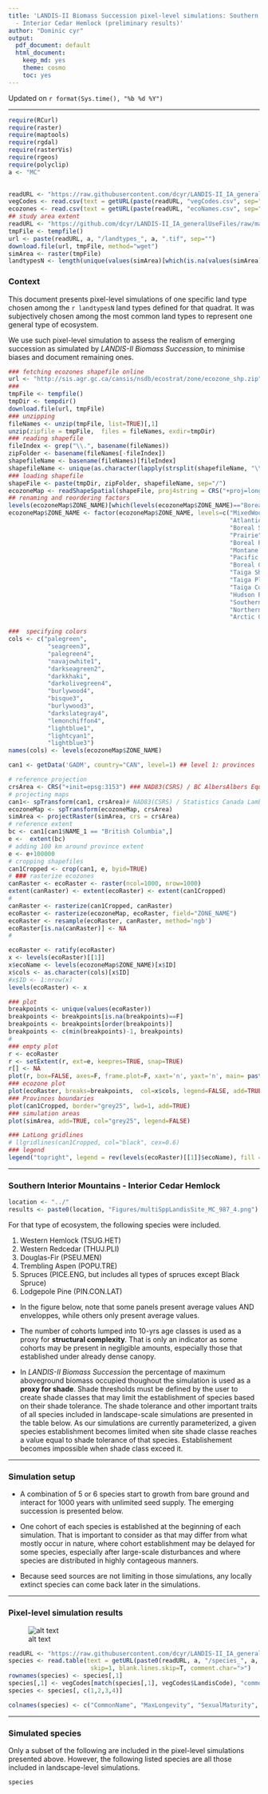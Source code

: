 ```yaml
---
title: 'LANDIS-II Biomass Succession pixel-level simulations: Southern Interior Mountains
  - Interior Cedar Hemlock (preliminary results)'
author: "Dominic cyr"
output:
  pdf_document: default
  html_document:
    keep_md: yes
    theme: cosmo
    toc: yes
---
```

Updated on `r format(Sys.time(), "%b %d %Y")`

-------

```r
require(RCurl)
require(raster)
require(maptools)
require(rgdal)
require(rasterVis)
require(rgeos)
require(polyclip)
a <- "MC"
    

```



```r
readURL <- "https://raw.githubusercontent.com/dcyr/LANDIS-II_IA_generalUseFiles/master/"
vegCodes <- read.csv(text = getURL(paste(readURL, "vegCodes.csv", sep="/")))
ecozones <- read.csv(text = getURL(paste(readURL, "ecoNames.csv", sep="/")))
## study area extent
readURL <- "https://github.com/dcyr/LANDIS-II_IA_generalUseFiles/raw/master/LandisInputs/"
tmpFile <- tempfile()
url <- paste(readURL, a, "/landtypes_", a, ".tif", sep="")
download.file(url, tmpFile, method="wget")
simArea <- raster(tmpFile)
landtypesN <- length(unique(values(simArea)[which(is.na(values(simArea)) == F &  values(simArea) != 0)]))
```



### Context

This document presents pixel-level simulations of one specific land type chosen among the `r landtypesN` land types defined for that quadrat. It was subjectively chosen among the most common land types to represent one general type of ecosystem.

We use such pixel-level simulation to assess the realism of emerging succession as simulated by _LANDIS-II Biomass Succession_, to minimise biases and document remaining ones.


```r
### fetching ecozones shapefile online
url <- "http://sis.agr.gc.ca/cansis/nsdb/ecostrat/zone/ecozone_shp.zip"
###
tmpFile <- tempfile()
tmpDir <- tempdir()
download.file(url, tmpFile)
### unzipping
fileNames <- unzip(tmpFile, list=TRUE)[,1]
unzip(zipfile = tmpFile,  files = fileNames, exdir=tmpDir)
### reading shapefile 
fileIndex <- grep("\\.", basename(fileNames))
zipFolder <- basename(fileNames[-fileIndex])
shapefileName <- basename(fileNames)[fileIndex]
shapefileName <- unique(as.character(lapply(strsplit(shapefileName, "\\."), function(x) x[[1]])))
### loading shapefile
shapeFile <- paste(tmpDir, zipFolder, shapefileName, sep="/")
ecozoneMap <- readShapeSpatial(shapeFile, proj4string = CRS("+proj=longlat +datum=WGS84"))
## renaming and reordering factors
levels(ecozoneMap$ZONE_NAME)[which(levels(ecozoneMap$ZONE_NAME)=="Boreal PLain")] <- "Boreal Plain"
ecozoneMap$ZONE_NAME <- factor(ecozoneMap$ZONE_NAME, levels=c("MixedWood Plain",
                                                              "Atlantic Maritime",
                                                              "Boreal Shield",
                                                              "Prairie",
                                                              "Boreal Plain",
                                                              "Montane Cordillera",
                                                              "Pacific Maritime",
                                                              "Boreal Cordillera",
                                                              "Taiga Shield",
                                                              "Taiga Plain",
                                                              "Taiga Cordillera",
                                                              "Hudson Plain",
                                                              "Southern Arctic",
                                                              "Northern Arctic",
                                                              "Arctic Cordillera"))

###  specifying colors
cols <- c("palegreen",
           "seagreen3",
           "palegreen4",
           "navajowhite1",
           "darkseagreen2",
           "darkkhaki",
           "darkolivegreen4",
           "burlywood4",
           "bisque3",
           "burlywood3",
           "darkslategray4",
           "lemonchiffon4",
           "lightblue1",
           "lightcyan1",
           "lightblue3")
names(cols) <- levels(ecozoneMap$ZONE_NAME)
```


```r
can1 <- getData('GADM', country="CAN", level=1) ## level 1: provinces 
```

```r
# reference projection
crsArea <- CRS("+init=epsg:3153") ### NAD83(CSRS) / BC AlbersAlbers Equal Area
# projecting maps
can1<- spTransform(can1, crsArea)# NAD83(CSRS) / Statistics Canada Lambert
ecozoneMap <- spTransform(ecozoneMap, crsArea)
simArea <- projectRaster(simArea, crs = crsArea)
# reference extent
bc <- can1[can1$NAME_1 == "British Columbia",]
e <-  extent(bc)
# adding 100 km around province extent
e <- e+100000
# cropping shapefiles
can1Cropped <- crop(can1, e, byid=TRUE)
# ### rasterize ecozones
canRaster <- ecoRaster <- raster(ncol=1000, nrow=1000)
extent(canRaster) <- extent(ecoRaster) <- extent(can1Cropped)
#
canRaster <- rasterize(can1Cropped, canRaster)
ecoRaster <- rasterize(ecozoneMap, ecoRaster, field="ZONE_NAME")
ecoRaster <- resample(ecoRaster, canRaster, method='ngb')
ecoRaster[is.na(canRaster)] <- NA
#

ecoRaster <- ratify(ecoRaster)
x <- levels(ecoRaster)[[1]]
x$ecoName <- levels(ecozoneMap$ZONE_NAME)[x$ID]
x$cols <- as.character(cols)[x$ID] 
#x$ID <- 1:nrow(x)
levels(ecoRaster) <- x
```

```r
### plot 
breakpoints <- unique(values(ecoRaster))
breakpoints <- breakpoints[is.na(breakpoints)==F]
breakpoints <- breakpoints[order(breakpoints)]
breakpoints <- c(min(breakpoints)-1, breakpoints)
#
### empty plot
r <- ecoRaster
r <- setExtent(r, ext=e, keepres=TRUE, snap=TRUE)
r[] <- NA
plot(r, box=FALSE, axes=F, frame.plot=F, xaxt='n', yaxt='n', main= paste0("Simulated quadrat - ", ecozones[which(ecozones$code == a), "name"]))
### ecozone plot
plot(ecoRaster, breaks=breakpoints,  col=x$cols, legend=FALSE, add=TRUE)
### Provinces boundaries
plot(can1Cropped, border="grey25", lwd=1, add=TRUE)
### simulation areas
plot(simArea, add=TRUE, col="grey25", legend=FALSE)

### LatLong gridlines
# llgridlines(can1Cropped, col="black", cex=0.6)
### legend
legend("topright", legend = rev(levels(ecoRaster)[[1]]$ecoName), fill = rev(x$col), cex=0.7, bty="n", title = "Ecozones")
```

-------

### Southern Interior Mountains - Interior Cedar Hemlock 
```r
location <- "../"
results <- paste0(location, "Figures/multiSppLandisSite_MC_987_4.png")
```

For that type of ecosystem, the following species were included.

1. Western Hemlock (TSUG.HET)
2. Western Redcedar (THUJ.PLI)
3. Douglas-Fir (PSEU.MEN)
4. Trembling Aspen (POPU.TRE)
5. Spruces (PICE.ENG, but includes all types of spruces except Black Spruce)
6. Lodgepole Pine (PIN.CON.LAT)


* In the figure below, note that some panels present average values AND enveloppes, while others only present average values.

* The number of cohorts lumped into 10-yrs age classes is used as a proxy for **structural complexity**. That is only an indicator as some cohorts may be present in negligible amounts, especially those that established under already dense canopy.

* In _LANDIS-II Biomass Succession_ the percentage of maximum aboveground biomass occupied thoughout the simulation is used as a **proxy for shade**. Shade thresholds must be defined by the user to create shade classes that may limit the establishment of species based on their shade tolerance. The shade tolerance and other important traits of all species included in landscape-scale simulations are presented in the table below. As our simulations are currently parameterized, a given species establishment becomes limited when site shade classe reaches a value equal to shade tolerance of that species. Establishement becomes impossible when shade class exceed it.

-------

### Simulation setup

* A combination of 5 or 6 species start to growth from bare ground and interact for 1000 years with unlimited seed supply. The emerging succession is presented below.

* One cohort of each species is established at the beginning of each simulation. That is important to consider as that may differ from what mostly occur in nature, where cohort establishment may be delayed for some species, especially after large-scale disturbances and where species are distributed in highly contageous manners.

* Because seed sources are not limiting in those simulations, any locally extinct species can come back later in the simulations.

-------

### Pixel-level simulation results
![alt text](`r results`)


```r
readURL <- "https://raw.githubusercontent.com/dcyr/LANDIS-II_IA_generalUseFiles/master/LandisInputs/"
species <- read.table(text = getURL(paste0(readURL, a, "/species_", a, ".txt")),
                       skip=1, blank.lines.skip=T, comment.char=">")
rownames(species) <- species[,1]
species[,1] <- vegCodes[match(species[,1], vegCodes$LandisCode), "commonName"]
species <- species[, c(1,2,3,4)]

colnames(species) <- c("CommonName", "MaxLongevity", "SexualMaturity", "ShadeTolerance")
```

-------

### Simulated species

Only a subset of the following are included in the pixel-level simulations presented above. However, the following listed species are all those included in landscape-level simulations.

```r
species
```
